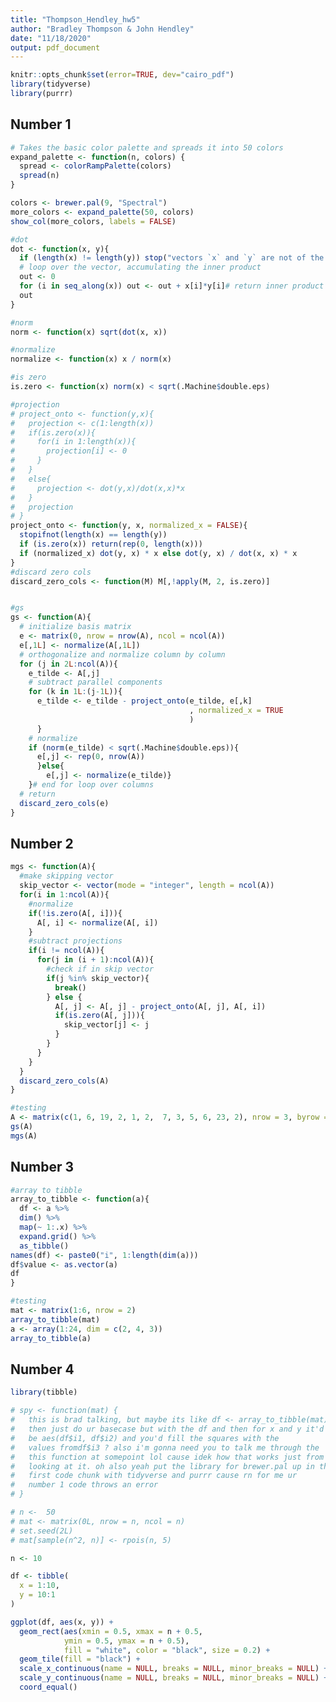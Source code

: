 ```yaml
---
title: "Thompson_Hendley_hw5"
author: "Bradley Thompson & John Hendley"
date: "11/18/2020"
output: pdf_document
---
```


```r
knitr::opts_chunk$set(error=TRUE, dev="cairo_pdf")
library(tidyverse)
library(purrr)
```

## Number 1
``` r
# Takes the basic color palette and spreads it into 50 colors
expand_palette <- function(n, colors) {
  spread <- colorRampPalette(colors)
  spread(n)
}

colors <- brewer.pal(9, "Spectral")
more_colors <- expand_palette(50, colors)
show_col(more_colors, labels = FALSE)
```


```r
#dot
dot <- function(x, y){
  if (length(x) != length(y)) stop("vectors `x` and `y` are not of the same length.")
  # loop over the vector, accumulating the inner product
  out <- 0 
  for (i in seq_along(x)) out <- out + x[i]*y[i]# return inner product
  out
}

#norm 
norm <- function(x) sqrt(dot(x, x))

#normalize
normalize <- function(x) x / norm(x)

#is zero
is.zero <- function(x) norm(x) < sqrt(.Machine$double.eps)

#projection
# project_onto <- function(y,x){
#   projection <- c(1:length(x))
#   if(is.zero(x)){
#     for(i in 1:length(x)){
#       projection[i] <- 0
#     }
#   }
#   else{
#     projection <- dot(y,x)/dot(x,x)*x
#   }
#   projection
# }
project_onto <- function(y, x, normalized_x = FALSE){
  stopifnot(length(x) == length(y))
  if (is.zero(x)) return(rep(0, length(x)))
  if (normalized_x) dot(y, x) * x else dot(y, x) / dot(x, x) * x
}
#discard zero cols
discard_zero_cols <- function(M) M[,!apply(M, 2, is.zero)]


#gs
gs <- function(A){
  # initialize basis matrix
  e <- matrix(0, nrow = nrow(A), ncol = ncol(A))
  e[,1L] <- normalize(A[,1L])
  # orthogonalize and normalize column by column
  for (j in 2L:ncol(A)){
    e_tilde <- A[,j]
    # subtract parallel components
    for (k in 1L:(j-1L)){
      e_tilde <- e_tilde - project_onto(e_tilde, e[,k]
                                        , normalized_x = TRUE
                                        )
      }
    # normalize
    if (norm(e_tilde) < sqrt(.Machine$double.eps)){
      e[,j] <- rep(0, nrow(A))
      }else{
        e[,j] <- normalize(e_tilde)}
    }# end for loop over columns
  # return
  discard_zero_cols(e)
}
```

## Number 2
```r
mgs <- function(A){
  #make skipping vector
  skip_vector <- vector(mode = "integer", length = ncol(A))
  for(i in 1:ncol(A)){
    #normalize
    if(!is.zero(A[, i])){
      A[, i] <- normalize(A[, i])
    }
    #subtract projections
    if(i != ncol(A)){
      for(j in (i + 1):ncol(A)){
        #check if in skip vector
        if(j %in% skip_vector){
          break()
        } else {
          A[, j] <- A[, j] - project_onto(A[, j], A[, i])
          if(is.zero(A[, j])){
            skip_vector[j] <- j
          }
        }
      }
    }
  }
  discard_zero_cols(A)
}

#testing
A <- matrix(c(1, 6, 19, 2, 1, 2,  7, 3, 5, 6, 23, 2), nrow = 3, byrow = TRUE)
gs(A)
mgs(A)
```

## Number 3
```r
#array to tibble 
array_to_tibble <- function(a){
  df <- a %>% 
  dim() %>% 
  map(~ 1:.x) %>% 
  expand.grid() %>% 
  as_tibble()
names(df) <- paste0("i", 1:length(dim(a)))
df$value <- as.vector(a)
df
}

#testing
mat <- matrix(1:6, nrow = 2)
array_to_tibble(mat)
a <- array(1:24, dim = c(2, 4, 3))
array_to_tibble(a)
```

## Number 4
```r
library(tibble)

# spy <- function(mat) {
#   this is brad talking, but maybe its like df <- array_to_tibble(mat)
#   then just do ur basecase but with the df and then for x and y it'd
#   be aes(df$i1, df$i2) and you'd fill the squares with the 
#   values fromdf$i3 ? also i'm gonna need you to talk me through the
#   this function at somepoint lol cause idek how that works just from
#   looking at it. oh also yeah put the library for brewer.pal up in the
#   first code chunk with tidyverse and purrr cause rn for me ur 
#   number 1 code throws an error
# }

# n <-  50
# mat <- matrix(0L, nrow = n, ncol = n)
# set.seed(2L)
# mat[sample(n^2, n)] <- rpois(n, 5)

n <- 10

df <- tibble(
  x = 1:10,
  y = 10:1
)

ggplot(df, aes(x, y)) +
  geom_rect(aes(xmin = 0.5, xmax = n + 0.5, 
            ymin = 0.5, ymax = n + 0.5), 
            fill = "white", color = "black", size = 0.2) +
  geom_tile(fill = "black") +
  scale_x_continuous(name = NULL, breaks = NULL, minor_breaks = NULL) +
  scale_y_continuous(name = NULL, breaks = NULL, minor_breaks = NULL) +
  coord_equal()
```

